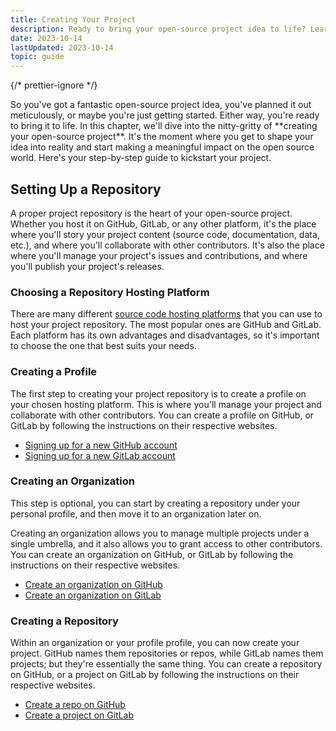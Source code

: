 ```yaml
---
title: Creating Your Project
description: Ready to bring your open-source project idea to life? Learn to create a project repository on GitHub or GitLab and start shaping your impact on the open source world.
date: 2023-10-14
lastUpdated: 2023-10-14
topic: guide
---
```


{/* prettier-ignore */}
<p class="lead">So you've got a fantastic open-source project idea, you've planned it out meticulously, or maybe you're just getting started. Either way, you're ready to bring it to life. In this chapter, we'll dive into the nitty-gritty of **creating your open-source project**. It's the moment where you get to shape your idea into reality and start making a meaningful impact on the open source world. Here's your step-by-step guide to kickstart your project.</p>

## Setting Up a Repository

A proper project repository is the heart of your open-source project. Whether you host it on GitHub, GitLab, or any other platform, it's the place where you'll story your project content (source code, documentation, data, etc.), and where you'll collaborate with other contributors. It's also the place where you'll manage your project's issues and contributions, and where you'll publish your project's releases.

### Choosing a Repository Hosting Platform

There are many different [source code hosting platforms](/guide/getting-started-with-open-source/source-code-hosting-platforms) that you can use to host your project repository. The most popular ones are GitHub and GitLab. Each platform has its own advantages and disadvantages, so it's important to choose the one that best suits your needs.

### Creating a Profile

The first step to creating your project repository is to create a profile on your chosen hosting platform. This is where you'll manage your project and collaborate with other contributors. You can create a profile on GitHub, or GitLab by following the instructions on their respective websites.

- [Signing up for a new GitHub account](https://docs.github.com/en/get-started/signing-up-for-github)
- [Signing up for a new GitLab account](https://docs.gitlab.com/ee/subscriptions/gitlab_com/index.html)

### Creating an Organization

This step is optional, you can start by creating a repository under your personal profile, and then move it to an organization later on.

Creating an organization allows you to manage multiple projects under a single umbrella, and it also allows you to grant access to other contributors. You can create an organization on GitHub, or GitLab by following the instructions on their respective websites.

- [Create an organization on GitHub](https://docs.github.com/en/organizations/collaborating-with-groups-in-organizations)
- [Create an organization on GitLab](https://docs.gitlab.com/ee/topics/set_up_organization.html)

### Creating a Repository

Within an organization or your profile profile, you can now create your project. GitHub names them repositories or repos, while GitLab names them projects; but they're essentially the same thing. You can create a repository on GitHub, or a project on GitLab by following the instructions on their respective websites.

- [Create a repo on GitHub](https://docs.github.com/en/get-started/quickstart/create-a-repo)
- [Create a project on GitLab](https://docs.gitlab.com/ee/user/project/organize_work_with_projects.html)
